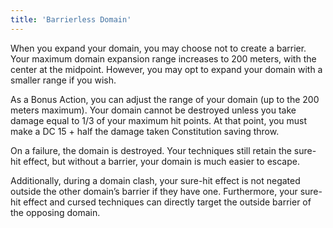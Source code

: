 ```yaml
---
title: 'Barrierless Domain'
---
```


When you expand your domain, you may choose not to create a barrier. Your maximum domain expansion range increases to 200 meters, with the center at the midpoint. However, you may opt to expand your domain with a smaller range if you wish.

As a Bonus Action, you can adjust the range of your domain (up to the 200 meters maximum). Your domain cannot be destroyed unless you take damage equal to 1/3 of your maximum hit points. At that point, you must make a DC 15 + half the damage taken Constitution saving throw. 

On a failure, the domain is destroyed. Your techniques still retain the sure-hit effect, but without a barrier, your domain is much easier to escape. 

Additionally, during a domain clash, your sure-hit effect is not negated outside the other domain’s barrier if they have one. Furthermore, your sure-hit effect and cursed techniques can directly target the outside barrier of the opposing domain.